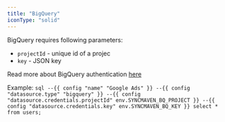 ```yaml
---
title: "BigQuery"
iconType: "solid"
---
```


BigQuery requires following parameters:
* `projectId` - unique id of a projec
* `key` - JSON key

Read more about BigQuery authentication [here](https://cloud.google.com/bigquery/docs/authentication/)

Example:
<Tabs>
  <Tab title="model.sql">
    ```sql
    --{{ config "name" "Google Ads" }}
    --{{ config "datasource.type" "bigquery" }}
    --{{ config "datasource.credentials.projectId" env.SYNCMAVEN_BQ_PROJECT }}
    --{{ config "datasource.credentials.key" env.SYNCMAVEN_BQ_KEY }}
    select * from users;
    ```
  </Tab>
</Tabs>


